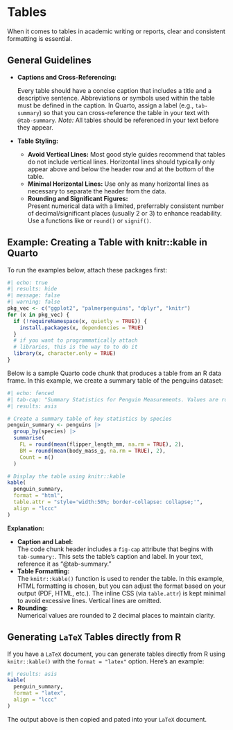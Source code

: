 # Tables {#sec-day5-tables}

When it comes to tables in academic writing or reports, clear and consistent formatting is essential.

## General Guidelines

- **Captions and Cross-Referencing:**

  Every table should have a concise caption that includes a title and a descriptive sentence. Abbreviations or symbols used within the table must be defined in the caption. In Quarto, assign a label (e.g., `tab-summary`) so that you can cross-reference the table in your text with `@tab-summary`.
  _Note:_ All tables should be referenced in your text before they appear.

- **Table Styling:**

  - **Avoid Vertical Lines:** Most good style guides recommend that tables do not include vertical lines. Horizontal lines should typically only appear above and below the header row and at the bottom of the table.
  - **Minimal Horizontal Lines:** Use only as many horizontal lines as necessary to separate the header from the data.
  - **Rounding and Significant Figures:**  
    Present numerical data with a limited, preferrably consistent number of decimal/significant places (usually 2 or 3) to enhance readability. Use a functions like or `round()` or `signif()`.

## Example: Creating a Table with knitr::kable in Quarto

To run the examples below, attach these packages first:

```r
#| echo: true
#| results: hide
#| message: false
#| warning: false
pkg_vec <- c("ggplot2", "palmerpenguins", "dplyr", "knitr")
for (x in pkg_vec) {
  if (!requireNamespace(x, quietly = TRUE)) {
    install.packages(x, dependencies = TRUE)
  }
  # if you want to programmatically attach
  # libraries, this is the way to to do it
  library(x, character.only = TRUE)
}
```

Below is a sample Quarto code chunk that produces a table from an R data frame. In this example, we create a summary table of the penguins dataset:

```r
#| echo: fenced
#| tab-cap: "Summary Statistics for Penguin Measurements. Values are rounded to 2 decimal places. Abbreviations: FL = Flipper Length (mm), BM = Body Mass (g)."
#| results: asis

# Create a summary table of key statistics by species
penguin_summary <- penguins |>
  group_by(species) |>
  summarise(
    FL = round(mean(flipper_length_mm, na.rm = TRUE), 2),
    BM = round(mean(body_mass_g, na.rm = TRUE), 2),
    Count = n()
  )

# Display the table using knitr::kable
kable(
  penguin_summary,
  format = "html",
  table.attr = "style='width:50%; border-collapse: collapse;'",
  align = "lccc"
)
```

**Explanation:**

- **Caption and Label:**  
  The code chunk header includes a `fig-cap` attribute that begins with `tab-summary:`. This sets the table’s caption and label. In your text, reference it as “@tab-summary.”
- **Table Formatting:**  
  The `knitr::kable()` function is used to render the table. In this example, HTML formatting is chosen, but you can adjust the format based on your output (PDF, HTML, etc.). The inline CSS (via `table.attr`) is kept minimal to avoid excessive lines. Vertical lines are omitted.
- **Rounding:**  
  Numerical values are rounded to 2 decimal places to maintain clarity.

## Generating `LaTeX` Tables directly from R

If you have a `LaTeX` document, you can generate tables directly from R using `knitr::kable()` with the `format = "latex"` option. Here's an example:

```r
#| results: asis
kable(
  penguin_summary,
  format = "latex",
  align = "lccc"
)
```

The output above is then copied and pated into your `LaTeX` document.





